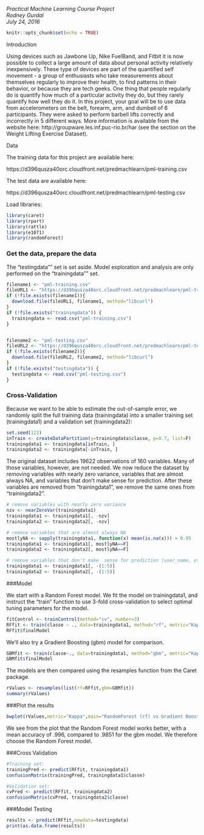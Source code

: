 
*Practical Machine Learning Course Project*  
*Rodney Gurdal*  
*July 24, 2016*  

```r
knitr::opts_chunk$set(echo = TRUE)
```

Introduction

Using devices such as Jawbone Up, Nike FuelBand, and Fitbit it is now possible to collect a large amount of data about personal activity relatively inexpensively. These type of devices are part of the quantified self movement - a group of enthusiasts who take measurements about themselves regularly to improve their health, to find patterns in their behavior, or because they are tech geeks. One thing that people regularly do is quantify how much of a particular activity they do, but they rarely quantify how well they do it. In this project, your goal will be to use data from accelerometers on the belt, forearm, arm, and dumbell of 6 participants. They were asked to perform barbell lifts correctly and incorrectly in 5 different ways. More information is available from the website here: http://groupware.les.inf.puc-rio.br/har (see the section on the Weight Lifting Exercise Dataset).

Data

The training data for this project are available here:

https://d396qusza40orc.cloudfront.net/predmachlearn/pml-training.csv

The test data are available here:

https://d396qusza40orc.cloudfront.net/predmachlearn/pml-testing.csv

Load libraries:
```r
library(caret)
library(rpart)
library(rattle)
library(e1071)
library(randomForest)

```


### Get the data, prepare the data  

The "testingdata"" set is set aside. Model exploration and analysis are only performed on the "trainingdata"" set.

```r
filename1 <- "pml-training.csv"
fileURL1 <- "https://d396qusza40orc.cloudfront.net/predmachlearn/pml-training.csv"   
if (!file.exists(filename1)){
  download.file(fileURL1, filename1, method="libcurl")
}  
if (!file.exists("trainingdata")) { 
  trainingdata <- read.csv("pml-training.csv") 
}


filename2 <- "pml-testing.csv"
fileURL2 <- "https://d396qusza40orc.cloudfront.net/predmachlearn/pml-testing.csv"   
if (!file.exists(filename2)){
  download.file(fileURL2, filename2, method="libcurl")
}  
if (!file.exists("testingdata")) { 
  testingdata <- read.csv("pml-testing.csv") 
}

```



### Cross-Validation
Because we want to be able to estimate the out-of-sample error, we randomly split the full training data (trainingdata) 
into a smaller training set (trainingdata1) and a validation set (trainingdata2):
```r
set.seed(123)
inTrain <- createDataPartition(y=trainingdata$classe, p=0.7, list=F)
trainingdata1 <- trainingdata[inTrain, ]
trainingdata2 <- trainingdata[-inTrain, ]  
```


The original dataset includes 19622 observations of 160 variables. Many of those variables, however, are not needed. 
We now reduce the dataset by removing variables with nearly zero variance, variables
that are almost always NA, and variables that don’t make sense for prediction. After these variables 
are removed from "trainingdata1", we remove the same ones from "trainingdata2".

```r
# remove variables with nearly zero variance
nzv <- nearZeroVar(trainingdata1)
trainingdata1 <- trainingdata1[, -nzv]
trainingdata2 <- trainingdata2[, -nzv]

# remove variables that are almost always NA
mostlyNA <- sapply(trainingdata1, function(x) mean(is.na(x))) > 0.95
trainingdata1 <- trainingdata1[, mostlyNA==F]
trainingdata2 <- trainingdata2[, mostlyNA==F]

# remove variables that don't make  sense for prediction (user_name, etc.).
trainingdata1 <- trainingdata1[, -(1:5)]
trainingdata2 <- trainingdata2[, -(1:5)]
```



###Model


We start with a Random Forest model. We  fit the model on trainingdata1, and instruct the “train” function 
to use 3-fold cross-validation to select optimal tuning parameters for the model.

```r
fitControl <- trainControl(method="cv", number=3)
RFfit <- train(classe ~ ., data=trainingdata1, method="rf", metric="Kappa", trControl=fitControl)
RFfit$finalModel
```


We'll also try a Gradient Boosting (gbm) model for comparison.
```r
GBMfit <- train(classe~., data=trainingdata1, method="gbm", metric="Kappa", trControl=fitControl,verbose=FALSE)
GBMfit$finalModel
```


The models are then compared using the resamples function from the Caret package.
```r
rValues <- resamples(list(rf=RFfit,gbm=GBMfit))
summary(rValues)
```



###Plot the results
```r
bwplot(rValues,metric="Kappa",main="RandomForest (rf) vs Gradient Boosting (gbm)")
```


We see from the plot that the Random Forest model works better, with a mean accuracy of .996, compared to .9851 for the gbm model. 
We therefore choose the Random Forest model.

###Cross Validation
```r
#Training set:
trainingPred <- predict(RFfit, trainingdata1)
confusionMatrix(trainingPred, trainingdata1$classe)

#Validation set:
cvPred <- predict(RFfit, trainingdata2)
confusionMatrix(cvPred, trainingdata2$classe)
```


###Model Testing
```r
results <- predict(RFfit,newdata=testingdata)
print(as.data.frame(results))
```




